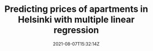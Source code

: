 ---
title: 'Predicting prices of apartments in Helsinki with multiple linear regression'
date: 2021-08-07T15:32:14Z
lastmod: '2021-12-15'
tags: ['data-analytics', 'data-source']
draft: false
summary: 'A new company launches into the estate business, and wants to know the initiation price after which the negotations can begin. How is this done?'
layout: PostSimple
bibliography: references-data.bib
---